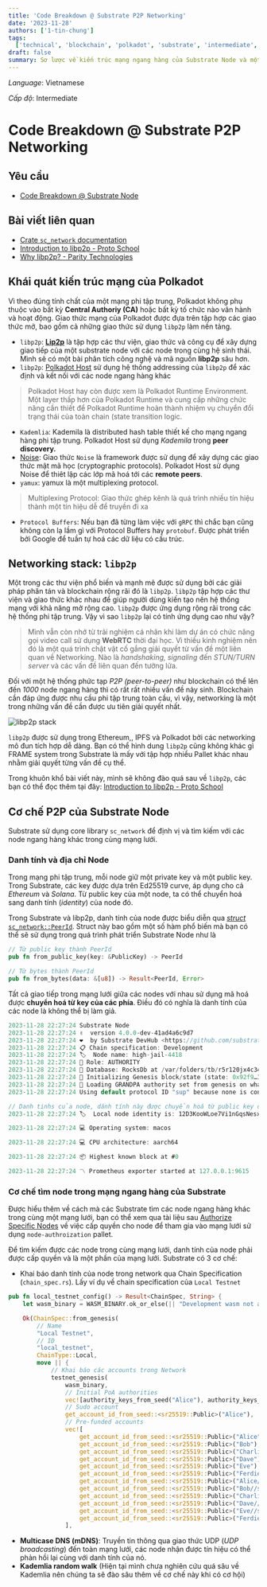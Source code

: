 ```yaml
---
title: 'Code Breakdown @ Substrate P2P Networking'
date: '2023-11-28'
authors: ['1-tin-chung']
tags:
  ['technical', 'blockchain', 'polkadot', 'substrate', 'intermediate', 'code-breakdown', 'lang-vn']
draft: false
summary: Sơ lược về kiến trúc mạng ngang hàng của Substrate Node và một số cơ chế tìm các node ngang hàng trong cùng một mạng lưới.
---
```


_Language_: Vietnamese

_Cấp độ_: Intermediate

# Code Breakdown @ Substrate P2P Networking

## Yêu cầu

- [Code Breakdown @ Substrate Node](https://openguild.wtf/blog/polkadot/code-breakdown-substrate-node)

## Bài viết liên quan

- [Crate `sc_network` documentation](https://paritytech.github.io/polkadot-sdk/master/sc_network/index.html)
- [Introduction to libp2p - Proto School](https://proto.school/introduction-to-libp2p/01)
- [Why libp2p? - Parity Technologies](https://www.parity.io/blog/why-libp2p)

## Khái quát kiến trúc mạng của Polkadot

Vì theo đúng tính chất của một mạng phi tập trung, Polkadot không phụ thuộc vào bất kỳ **Central Authoriy (CA)** hoặc bất kỳ tố chức nào vân hành và hoạt động. Giao thức mạng của Polkadot được đựa trên tập hợp các giao thức mở, bao gồm cả những giao thức sử dụng `libp2p` làm nền tảng.

- `libp2p`: [**Lip2p**](https://libp2p.io/implementations/) là tập hợp các thư viện, giao thức và công cụ để xây dựng giao tiếp của một substrate node với các node trong cùng hệ sinh thái. Mình sẽ có một bài phân tích công nghệ và mã nguồn **libp2p** sâu hơn.
- `libp2p`: [Polkadot Host](https://wiki.polkadot.network/docs/learn-polkadot-host) sử dụng hệ thống addressing của `libp2p` để xác định và kết nối với các node ngang hàng khác

> Polkadot Host hay còn được xem là Polkadot Runtime Environment. Một layer thấp hơn của Polkadot Runtime và cung cấp những chức năng cần thiết để Polkadot Runtime hoàn thành nhiệm vụ chuyển đổi trạng thái của toàn chain (state transition logic.

- `Kademlia`: Kademila là distributed hash table thiết kế cho mạng ngang hàng phi tập trung. Polkadot Host sử dụng _Kademila_ trong **peer discovery.**
- [Noise](https://noiseprotocol.org/): Giao thức `Noise` là framework được sử dụng để xây dựng các giao thức mật mã học (cryptographic protocols). Polkadot Host sử dụng Noise để thiêt lập các lớp mã hoá tới các **remote peers**.
- `yamux`: yamux là một multiplexing protocol.

> Multiplexing Protocol: Giao thức ghép kênh là quá trình nhiều tín hiệu thành một tín hiệu dễ để truyền đi xa

- `Protocol Buffers`: Nếu bạn đã từng làm việc với `gRPC` thì chắc bạn cũng không còn lạ lầm gì với Protocol Buffers hay `protobuf`. Được phát triển bởi Google để tuần tự hoá các dữ liệu có cấu trúc.

## Networking stack: `libp2p`

Một trong các thư viện phổ biến và mạnh mẽ được sử dụng bởi các giải pháp phân tán và blockchain rộng rãi đó là `libp2p`. `libp2p` tập hợp các thư viện và giao thức khác nhau để giúp người dùng kiến tạo nên hệ thống mạng với khả năng mở rộng cao. `libp2p` được ứng dụng rộng rãi trong các hệ thống phi tập trung. Vậy vì sao `libp2p` lại có tính ứng dụng cao như vậy?

> Mình vẫn còn nhớ từ trải nghiệm cá nhân khi làm dự án có chức năng gọi video call sử dụng **WebRTC** thời đại học. Vì thiếu kinh nghiệm nên đó là một quá trình chật vật cố gắng giải quyết từ vấn đề một liên quan về Networking. Nào là _handshaking, signaling_ đến _STUN/TURN server_ và các vấn đề liên quan đến tưởng lửa.

Đối với một hệ thống phức tạp _P2P (peer-to-peer)_ như blockchain có thể lên đến _1000_ node ngang hàng thì có rất rất nhiều vấn đề nảy sinh. Blockchain cần đáp ứng được nhu cầu phi tập trung toàn cầu, vì vậy, networking là một trong những vấn đề cần được ưu tiên giải quyết nhất.

![libp2p stack](/static/images/polkadot/libp2p-stack.png)

`libp2p` được sử dụng trong Ethereum,, IPFS và Polkadot bởi các networking mô đun tích hợp dễ dàng. Bạn có thể hình dung `libp2p` cũng không khác gì FRAME system trong Substrate là mấy với tập hợp nhiều Pallet khác nhau nhằm giải quyết từng vấn đề cụ thể.

Trong khuôn khổ bài viết này, mình sẽ không đào quá sau về `libp2p`, các bạn có thể đọc thêm tại đây: [Introduction to libp2p - Proto School](https://proto.school/introduction-to-libp2p/01)

## Cơ chế P2P của Substrate Node

Substrate sử dụng core library `sc_network` để định vị và tìm kiếm với các node ngang hàng khác trong cùng mạng lưới.

### Danh tính và địa chỉ Node

Trong mạng phi tập trung, mỗi node giữ một private key và một public key. Trong Substrate, các key được dựa trên Ed25519 curve, áp dụng cho cả _Ethereum_ và _Solana_. Từ public key của một node, ta có thể chuyển hoá sang danh tính (_identity_) của node đó.

Trong Substrate và libp2p, danh tính của node được biểu diễn qua [_struct_ `sc_network::PeerId`](https://docs.rs/sc-network/latest/sc_network/struct.PeerId.html). Struct này bao gồm một số hàm phổ biến mà bạn có thể sẽ sử dụng trong quá trình phát triển Substrate Node như là

```rust
// Từ public key thành PeerId
pub fn from_public_key(key: &PublicKey) -> PeerId

// Từ bytes thành PeerId
pub fn from_bytes(data: &[u8]) -> Result<PeerId, Error>
```

Tất cả giao tiếp trong mạng lưới giữa các nodes với nhau sử dụng mã hoá được **chuyển hoá từ key của các phía**. Điều đó có nghĩa là danh tính của các node là không thể bị làm giả.

```rust
2023-11-28 22:27:24 Substrate Node    
2023-11-28 22:27:24 ✌️  version 4.0.0-dev-41ad4a6c9d7    
2023-11-28 22:27:24 ❤️  by Substrate DevHub <https://github.com/substrate-developer-hub>, 2017-2023    
2023-11-28 22:27:24 📋 Chain specification: Development    
2023-11-28 22:27:24 🏷  Node name: high-jail-4418    
2023-11-28 22:27:24 👤 Role: AUTHORITY    
2023-11-28 22:27:24 💾 Database: RocksDb at /var/folders/tb/r5r120jx4c34f2wnhrv6hx000000gn/T/substrate5QtFRt/chains/dev/db/full    
2023-11-28 22:27:24 🔨 Initializing Genesis block/state (state: 0x92f9…1aee, header-hash: 0x294a…709d)    
2023-11-28 22:27:24 👴 Loading GRANDPA authority set from genesis on what appears to be first startup.    
2023-11-28 22:27:24 Using default protocol ID "sup" because none is configured in the chain specs    

// Danh tinhs của node, dánh tính này được chuyển hoá từ public key định trước của node đó.
2023-11-28 22:27:24 🏷  Local node identity is: 12D3KooWLoe7Vi1nGqsNesx28464Qgsa9ydmwH1LY7aqPv7Qn6iF    

2023-11-28 22:27:24 💻 Operating system: macos    

2023-11-28 22:27:24 💻 CPU architecture: aarch64    

2023-11-28 22:27:24 📦 Highest known block at #0    

2023-11-28 22:27:24 〽️ Prometheus exporter started at 127.0.0.1:9615
```

### Cơ chế tìm node trong mạng ngang hàng của Substrate

Được hiểu thêm về cách mà các Substrate tìm các node ngang hàng khác trong cùng một mạng lưới, bạn có thể xem qua tài liệu sau [Authorize Specific Nodes](https://docs.substrate.io/tutorials/build-a-blockchain/authorize-specific-nodes/) về việc cấp quyền cho node để tham gia vào mạng lưới sử dụng `node-authroization` pallet.

Để tìm kiếm được các node trong cùng mạng lưới, danh tính của node phải được cấp quyền và là một phần của mạng lưới. Substrate có 3 cơ chế:

- Khai báo danh tính của node trong network qua Chain Specification (`chain_spec.rs`).
  Lấy ví dụ về chain specification của `Local Testnet`

```rust
pub fn local_testnet_config() -> Result<ChainSpec, String> {
	let wasm_binary = WASM_BINARY.ok_or_else(|| "Development wasm not available".to_string())?;

	Ok(ChainSpec::from_genesis(
		// Name
		"Local Testnet",
		// ID
		"local_testnet",
		ChainType::Local,
		move || {
			// Khai báo các accounts trong Network
			testnet_genesis(
				wasm_binary,
				// Initial PoA authorities
				vec![authority_keys_from_seed("Alice"), authority_keys_from_seed("Bob")],
				// Sudo account
				get_account_id_from_seed::<sr25519::Public>("Alice"),
				// Pre-funded accounts
				vec![
					get_account_id_from_seed::<sr25519::Public>("Alice"),
					get_account_id_from_seed::<sr25519::Public>("Bob"),
					get_account_id_from_seed::<sr25519::Public>("Charlie"),
					get_account_id_from_seed::<sr25519::Public>("Dave"),
					get_account_id_from_seed::<sr25519::Public>("Eve"),
					get_account_id_from_seed::<sr25519::Public>("Ferdie"),
					get_account_id_from_seed::<sr25519::Public>("Alice//stash"),
					get_account_id_from_seed::<sr25519::Public>("Bob//stash"),
					get_account_id_from_seed::<sr25519::Public>("Charlie//stash"),
					get_account_id_from_seed::<sr25519::Public>("Dave//stash"),
					get_account_id_from_seed::<sr25519::Public>("Eve//stash"),
					get_account_id_from_seed::<sr25519::Public>("Ferdie//stash"),
				],
```

- **Multicase DNS (mDNS)**: Truyền tin thông qua giao thức UDP (_UDP broadcasting_) đến toàn mạng lưới, các node nhận được tín hiệu có thể phản hồi lại cùng với danh tính của nó.
- **Kademlia random walk** (Hiện tại mình chưa nghiên cứu quá sâu về Kademlia nên chúng ta sẽ đào sâu thêm về cơ chế này khi có cơ hội)
